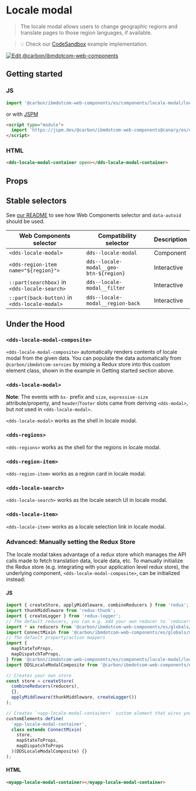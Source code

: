 
# Locale modal

> The locale modal allows users to change geographic regions and translate pages
> to those region languages, if available.

> 💡 Check our
> [CodeSandbox](https://githubbox.com/carbon-design-system/ibm-dotcom-library/tree/master/packages/web-components/examples/codesandbox/components/locale-modal)
> example implementation.

[![Edit @carbon/ibmdotcom-web-components](https://codesandbox.io/static/img/play-codesandbox.svg)](https://githubbox.com/carbon-design-system/ibm-dotcom-library/tree/master/packages/web-components/examples/codesandbox/components/locale-modal)

## Getting started

### JS

```javascript
import '@carbon/ibmdotcom-web-components/es/components/locale-modal/locale-modal-container';
```

or with [JSPM](https://jspm.org)

```html
<script type="module">
  import 'https://jspm.dev/@carbon/ibmdotcom-web-components@canary/es/components/locale-modal/locale-modal-container.js';
</script>
```

### HTML
```html
<dds-locale-modal-container open></dds-locale-modal-container>
```

## Props

<Props of="dds-locale-modal-container" />

## Stable selectors

See [our README](https://github.com/carbon-design-system/ibm-dotcom-library/tree/master/packages/web-components#stable-selectors-for-analytics-and-integratione2e-testing-in-web-components) to see how Web Components selector and `data-autoid` should be used.

| Web Components selector                       | Compatibility selector                 | Description |
| --------------------------------------------- | -------------------------------------- | ----------- |
| `<dds-locale-modal>`                          | `dds--locale-modal`                    | Component   |
| `<dds-region-item name="${region}">`          | `dds--locale-modal__geo-btn-${region}` | Interactive |
| `::part(searchbox)` in `<dds-locale-search>`  | `dds--locale-modal__filter`            | Interactive |
| `::part(back-button)` in `<dds-locale-modal>` | `dds--locale-modal__region-back`       | Interactive |

<Description markdown={corsproxy} />

## Under the Hood

### `<dds-locale-modal-composite>`

`<dds-locale-modal-composite>` automatically renders contents of locale modal from the given data.
You can populate the data automatically from `@carbon/ibmdotcom-servies` by mixing a Redux store into this custom element class, shown in the example in Getting started section above.

<Props of="dds-locale-modal-composite" />

### `<dds-locale-modal>`

**Note**: The events with `bx-` prefix and `size`, `expressive-size` attribute/property, and `header`/`footer` slots came from deriving `<dds-modal>`, but _not_ used in `<dds-locale-modal>`.

`<dds-locale-modal>` works as the shell in locale modal.

<Props of="dds-locale-modal" />

### `<dds-regions>`

`<dds-regions>` works as the shell for the regions in locale modal.

### `<dds-region-item>`

`<dds-region-item>` works as a region card in locale modal.

<Props of="dds-region-item" />

### `<dds-locale-search>`

`<dds-locale-search>` works as the locale search UI in locale modal.

<Props of="dds-locale-search" />

### `<dds-locale-item>`

`<dds-locale-item>` works as a locale selection link in locale modal.

<Props of="dds-region-item" />

### Advanced: Manually setting the Redux Store

The locale modal takes advantage of a redux store which manages the API calls made
to fetch translation data, locale data, etc. To manually initialize the Redux
store (e.g. integrating with your application level redux store), the underlying
component, `<dds-locale-modal-composite>`, can be initialized instead:

#### JS

```javascript
import { createStore, applyMiddleware, combineReducers } from 'redux';
import thunkMiddleware from 'redux-thunk';
import { createLogger } from 'redux-logger';
// The default reducers, you can e.g. add your own reducer to `reducers` table
import * as reducers from '@carbon/ibmdotcom-web-components/es/globals/services-store/reducers';
import ConnectMixin from '@carbon/ibmdotcom-web-components/es/globals/mixins/connect';
// The default property/action mappers
import {
  mapStateToProps,
  mapDispatchToProps,
} from '@carbon/ibmdotcom-web-components/es/components/locale-modal/locale-modal-container';
import DDSLocaleModalComposite from '@carbon/ibmdotcom-web-components/es/components/locale-modal/locale-modal-composite';

// Creates your own store
const store = createStore(
  combineReducers(reducers),
  {},
  applyMiddleware(thunkMiddleware, createLogger())
);

// Creates `<app-locale-modal-container>` custom element that wires your store to our rendering logic
customElements.define(
  'app-locale-modal-container',
  class extends ConnectMixin(
    store,
    mapStateToProps,
    mapDispatchToProps
  )(DDSLocaleModalComposite) {}
);
```

#### HTML

```html
<myapp-locale-modal-container></myapp-locale-modal-container>
```

<Description markdown={contributing} />
